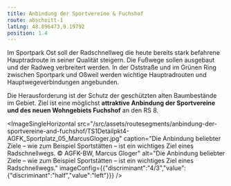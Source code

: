 ```yaml
---
title: Anbindung der Sportvereine & Fuchshof
route: abschnitt-1
latLng: 48.896473,9.19792
position: 1.4
---
```

Im Sportpark Ost soll der Radschnellweg die heute bereits stark befahrene Hauptradroute in seiner Qualität steigern. Die Fußwege sollen ausgebaut und der Radweg verbreitert werden. In der Oststraße und im Grünen Ring zwischen Sportpark und Oßweil werden wichtige Hauptradrouten und Hauptwegeverbindungen angebunden.

Die Herausforderung ist der Schutz der geschützten alten Baumbestände im Gebiet. Ziel ist eine möglichst **attraktive Anbindung der Sportvereine und des neuen Wohngebiets Fuchshof** an den RS 8.

<ImageSingleHorizontal src="/src/assets/routesegments/anbindung-der-sportvereine-and-fuchshof/TS1Detailpkt4-AGFK_Sportplatz_05_MarcusGloger.jpg" caption="Die Anbindung beliebter Ziele – wie zum Beispiel Sportstätten – ist ein wichtiges Ziel eines Radschnellwegs. © AGFK-BW, Marcus Gloger" alt="Die Anbindung beliebter Ziele – wie zum Beispiel Sportstätten – ist ein wichtiges Ziel eines Radschnellwegs." imageConfig={{"discriminant":"4/3","value":{"discriminant":"half","value":"left"}}} />
